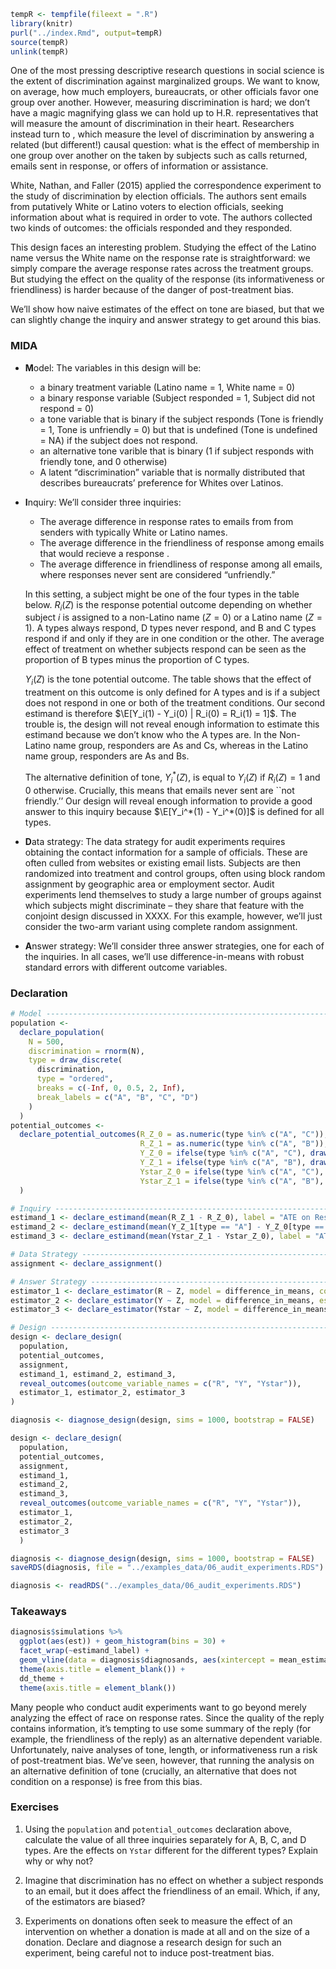 ```r
tempR <- tempfile(fileext = ".R")
library(knitr)
purl("../index.Rmd", output=tempR)
source(tempR)
unlink(tempR)
```



One of the most pressing descriptive research questions in social science is the extent of discrimination against marginalized groups. We want to know, on average, how much employers, bureaucrats, or other officials favor one group over another. However, measuring discrimination is hard; we don't have a magic magnifying glass we can hold up to H.R. representatives that will measure the amount of discrimination in their heart. Researchers instead turn to \textbf{audit studies}, which measure the level of discrimination by answering a related (but different!) causal question: what is the effect of \textbf{signaling} membership in one group over another on the \textbf{actions} taken by subjects such as calls returned, emails sent in response, or offers of information or assistance. 

White, Nathan, and Faller (2015) applied the correspondence experiment to the study of discrimination by election officials. The authors sent emails from putatively White or Latino voters to election officials, seeking information about what is required in order to vote. The authors collected two kinds of outcomes: \texttt{whether} the officials responded and \texttt{how} they responded. 

This design faces an interesting problem. Studying the effect of the Latino name versus the White name on the response rate is straightforward: we simply compare the average response rates across the treatment groups. But studying the effect on the quality of the response (its informativeness or friendliness) is harder because of the danger of post-treatment bias.

We'll show how naive estimates of the effect on tone are biased, but that we can slightly change the inquiry and answer strategy to get around this bias.

### MIDA

- **M**odel: The variables in this design will be:

    - a binary treatment variable (Latino name = 1, White name = 0)
    - a binary response variable (Subject responded = 1, Subject did not respond = 0)
    - a tone variable that is binary if the subject responds (Tone is friendly = 1, Tone is unfriendly = 0) but that is undefined (Tone is undefined = NA) if the subject does not respond.
    - an alternative tone varible that is binary (1 if subject responds with friendly tone, and 0 otherwise)
    - A latent "discrimination" variable that is normally distributed that describes bureaucrats' preference for Whites over Latinos.

- **I**nquiry: We'll consider three inquiries:

    - The average difference in response rates to emails from from senders with typically White or Latino names.
    - The average difference in the friendliness of response among emails that would recieve a response \textbf{regardless of whether they were sent from a White or Latino name}.
    - The average difference in friendliness of response among all emails, where responses never sent are considered "unfriendly."

    In this setting, a subject might be one of the four types in the table below. $R_i(Z)$ is the response potential outcome depending on whether subject $i$ is assigned to a non-Latino name ($Z = 0$) or a Latino name ($Z = 1$). A types always respond, D types never respond, and B and C types respond if and only if they are in one condition or the other. The average effect of treatment on whether subjects respond can be seen as the proportion of B types minus the proportion of C types. 

    $Y_i(Z)$ is the tone potential outcome. The table shows that the effect of treatment on this outcome is only defined for A types and is \textbf{undefined} if a subject does not respond in one or both of the treatment conditions. Our second estimand is therefore $\E[Y_i(1) - Y_i(0) | R_i(0) = R_i(1) = 1]$. The trouble is, the design will not reveal enough information to estimate this estimand because we don't know who the A types are. In the Non-Latino name group, responders are As and Cs, whereas in the Latino name group, responders are As and Bs. 

    The alternative definition of tone, $Y_i^*(Z)$, is equal to $Y_i(Z)$ if $R_i(Z) = 1$ and 0 otherwise. Crucially, this means that emails never sent are ``not friendly.'' Our design will reveal enough information to provide a good answer to this inquiry because $\E[Y_i^*(1) - Y_i^*(0)]$ is defined for all types.

    \begin{table}[!htbp]
\centering
\caption{Types of Subjects}
    \begin{tabular}{lllllll}
    \toprule
    Type & $R_i(0)$ & $R_i(1)$ & $Y_i(0)$ & $Y_i(1)$ & $Y_i^*(0)$ & $Y_i^*(1)$ \\ \midrule
    A    & 1       & 1       & $Y_i(0)$ & $Y_i(1)$ & $Y_i(0)$ & $Y_i(1)$    \\
    B    & 0       & 1       & NA      & $Y_i(1)$  & 0      & $Y_i(1)$   \\
    C    & 1       & 0       & $Y_i(0)$ & NA       & $Y_i(0)$ & 0        \\
    D    & 0       & 0       & NA      & NA        & 0      & 0         \\ \bottomrule
    \end{tabular}
\end{table}

- **D**ata strategy: The data strategy for audit experiments requires obtaining the contact information for a sample of officials. These are often culled from websites or existing email lists. Subjects are then randomized into treatment and control groups, often using block random assignment by geographic area or employment sector. Audit experiments lend themselves to study a large number of groups against which subjects might discriminate -- they share that feature with the conjoint design discussed in XXXX. For this example, however, we'll just consider the two-arm variant using complete random assignment.

- **A**nswer strategy: We'll consider three answer strategies, one for each of the inquiries. In all cases, we'll use difference-in-means with robust standard errors with different outcome variables.  

### Declaration

```r
# Model -------------------------------------------------------------------
population <-
  declare_population(
    N = 500,
    discrimination = rnorm(N),
    type = draw_discrete(
      discrimination,
      type = "ordered",
      breaks = c(-Inf, 0, 0.5, 2, Inf),
      break_labels = c("A", "B", "C", "D")
    )
  )
potential_outcomes <-
  declare_potential_outcomes(R_Z_0 = as.numeric(type %in% c("A", "C")),
                             R_Z_1 = as.numeric(type %in% c("A", "B")),
                             Y_Z_0 = ifelse(type %in% c("A", "C"), draw_binary(discrimination, link = "probit"), NA),
                             Y_Z_1 = ifelse(type %in% c("A", "B"), draw_binary(discrimination + 0.25, link = "probit"), NA),
                             Ystar_Z_0 = ifelse(type %in% c("A", "C"), Y_Z_0, 0),
                             Ystar_Z_1 = ifelse(type %in% c("A", "B"), Y_Z_1, 0)
  )

# Inquiry -----------------------------------------------------------------
estimand_1 <- declare_estimand(mean(R_Z_1 - R_Z_0), label = "ATE on Response")
estimand_2 <- declare_estimand(mean(Y_Z_1[type == "A"] - Y_Z_0[type == "A"]), label = "ATE on Tone")
estimand_3 <- declare_estimand(mean(Ystar_Z_1 - Ystar_Z_0), label = "ATE on Tone (Alternative)")

# Data Strategy -----------------------------------------------------------
assignment <- declare_assignment()

# Answer Strategy ---------------------------------------------------------
estimator_1 <- declare_estimator(R ~ Z, model = difference_in_means, coefficient_name = "Z", estimand = estimand_1, label = "ATE on Response")
estimator_2 <- declare_estimator(Y ~ Z, model = difference_in_means, estimand = estimand_2, label = "ATE on Tone")
estimator_3 <- declare_estimator(Ystar ~ Z, model = difference_in_means, estimand = estimand_3, label = "ATE on Tone (Alternative)")

# Design ------------------------------------------------------------------
design <- declare_design(
  population,
  potential_outcomes,
  assignment,
  estimand_1, estimand_2, estimand_3,
  reveal_outcomes(outcome_variable_names = c("R", "Y", "Ystar")),
  estimator_1, estimator_2, estimator_3
)
```

```r
diagnosis <- diagnose_design(design, sims = 1000, bootstrap = FALSE)
```

```r
design <- declare_design(
  population,
  potential_outcomes,
  assignment,
  estimand_1,
  estimand_2,
  estimand_3,
  reveal_outcomes(outcome_variable_names = c("R", "Y", "Ystar")),
  estimator_1,
  estimator_2,
  estimator_3
  )

diagnosis <- diagnose_design(design, sims = 1000, bootstrap = FALSE)
saveRDS(diagnosis, file = "../examples_data/06_audit_experiments.RDS")
```

```r
diagnosis <- readRDS("../examples_data/06_audit_experiments.RDS")
```

### Takeaways

```r
diagnosis$simulations %>%
  ggplot(aes(est)) + geom_histogram(bins = 30) +
  facet_wrap(~estimand_label) +
  geom_vline(data = diagnosis$diagnosands, aes(xintercept = mean_estimand), color = "red") +
  theme(axis.title = element_blank()) +
  dd_theme +
  theme(axis.title = element_blank())
```

Many people who conduct audit experiments want to go beyond merely analyzing the effect of race on response rates. Since the quality of the reply contains information, it's tempting to use some summary of the reply (for example, the friendliness of the reply) as an alternative dependent variable. Unfortunately, naive analyses of tone, length, or informativeness run a risk of post-treatment bias. We've seen, however, that running the analysis on an alternative definition of tone (crucially, an alternative that does not condition on a response) is free from this bias.

### Exercises

1. Using the `population` and `potential_outcomes` declaration above, calculate the value of all three inquiries separately for A, B, C, and D types. Are the effects on `Ystar` different for the different types? Explain why or why not?

2. Imagine that discrimination has no effect on whether a subject responds to an email, but it does affect the friendliness of an email. Which, if any, of the estimators are biased?

3. Experiments on donations often seek to measure the effect of an intervention on whether a donation is made at all and on the size of a donation. Declare and diagnose a research design for such an experiment, being careful not to induce post-treatment bias.
